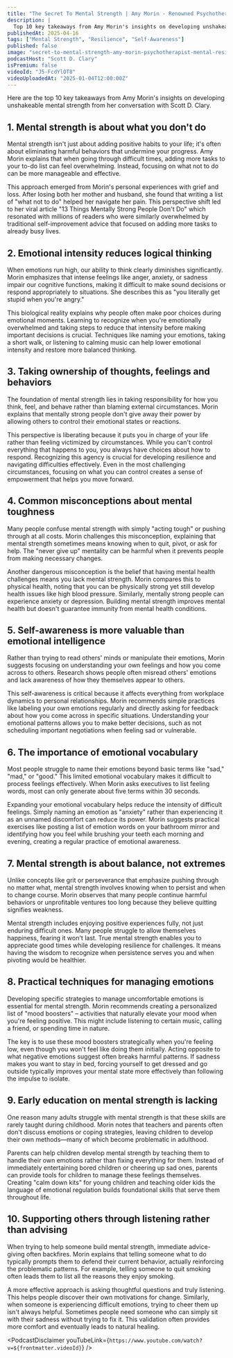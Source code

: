 ```yaml
---
title: "The Secret To Mental Strength | Amy Morin - Renowned Psychotherapist & Mental Resilience Expert"
description: |
  Top 10 key takeaways from Amy Morin's insights on developing unshakeable mental strength from her conversation with Scott D. Clary.
publishedAt: 2025-04-16
tags: ["Mental Strength", "Resilience", "Self-Awareness"]
published: false
image: "secret-to-mental-strength-amy-morin-psychotherapist-mental-resilience-expert.jpg"
podcastHost: "Scott D. Clary"
isPremium: false
videoId: "J5-FcdYlOT8"
videoUploadedAt: "2025-01-04T12:00:00Z"
---
```



<PodcastSummaryPageLayout frontmatter={frontmatter}>
Here are the top 10 key takeaways from Amy Morin's insights on developing unshakeable mental strength from her conversation with Scott D. Clary.

## 1. Mental strength is about what you don't do

Mental strength isn't just about adding positive habits to your life; it's often about eliminating harmful behaviors that undermine your progress. Amy Morin explains that when going through difficult times, adding more tasks to your to-do list can feel overwhelming. Instead, focusing on what not to do can be more manageable and effective.

This approach emerged from Morin's personal experiences with grief and loss. After losing both her mother and husband, she found that writing a list of "what not to do" helped her navigate her pain. This perspective shift led to her viral article "13 Things Mentally Strong People Don't Do" which resonated with millions of readers who were similarly overwhelmed by traditional self-improvement advice that focused on adding more tasks to already busy lives.

## 2. Emotional intensity reduces logical thinking

When emotions run high, our ability to think clearly diminishes significantly. Morin emphasizes that intense feelings like anger, anxiety, or sadness impair our cognitive functions, making it difficult to make sound decisions or respond appropriately to situations. She describes this as "you literally get stupid when you're angry."

This biological reality explains why people often make poor choices during emotional moments. Learning to recognize when you're emotionally overwhelmed and taking steps to reduce that intensity before making important decisions is crucial. Techniques like naming your emotions, taking a short walk, or listening to calming music can help lower emotional intensity and restore more balanced thinking.

## 3. Taking ownership of thoughts, feelings and behaviors

The foundation of mental strength lies in taking responsibility for how you think, feel, and behave rather than blaming external circumstances. Morin explains that mentally strong people don't give away their power by allowing others to control their emotional states or reactions.

This perspective is liberating because it puts you in charge of your life rather than feeling victimized by circumstances. While you can't control everything that happens to you, you always have choices about how to respond. Recognizing this agency is crucial for developing resilience and navigating difficulties effectively. Even in the most challenging circumstances, focusing on what you can control creates a sense of empowerment that helps you move forward.

## 4. Common misconceptions about mental toughness

Many people confuse mental strength with simply "acting tough" or pushing through at all costs. Morin challenges this misconception, explaining that mental strength sometimes means knowing when to quit, pivot, or ask for help. The "never give up" mentality can be harmful when it prevents people from making necessary changes.

Another dangerous misconception is the belief that having mental health challenges means you lack mental strength. Morin compares this to physical health, noting that you can be physically strong yet still develop health issues like high blood pressure. Similarly, mentally strong people can experience anxiety or depression. Building mental strength improves mental health but doesn't guarantee immunity from mental health conditions.

## 5. Self-awareness is more valuable than emotional intelligence

Rather than trying to read others' minds or manipulate their emotions, Morin suggests focusing on understanding your own feelings and how you come across to others. Research shows people often misread others' emotions and lack awareness of how they themselves appear to others.

This self-awareness is critical because it affects everything from workplace dynamics to personal relationships. Morin recommends simple practices like labeling your own emotions regularly and directly asking for feedback about how you come across in specific situations. Understanding your emotional patterns allows you to make better decisions, such as not scheduling important negotiations when feeling sad or vulnerable.

## 6. The importance of emotional vocabulary

Most people struggle to name their emotions beyond basic terms like "sad," "mad," or "good." This limited emotional vocabulary makes it difficult to process feelings effectively. When Morin asks executives to list feeling words, most can only generate about five terms within 30 seconds.

Expanding your emotional vocabulary helps reduce the intensity of difficult feelings. Simply naming an emotion as "anxiety" rather than experiencing it as an unnamed discomfort can reduce its power. Morin suggests practical exercises like posting a list of emotion words on your bathroom mirror and identifying how you feel while brushing your teeth each morning and evening, creating a regular practice of emotional awareness.

## 7. Mental strength is about balance, not extremes

Unlike concepts like grit or perseverance that emphasize pushing through no matter what, mental strength involves knowing when to persist and when to change course. Morin observes that many people continue harmful behaviors or unprofitable ventures too long because they believe quitting signifies weakness.

Mental strength includes enjoying positive experiences fully, not just enduring difficult ones. Many people struggle to allow themselves happiness, fearing it won't last. True mental strength enables you to appreciate good times while developing resilience for challenges. It means having the wisdom to recognize when persistence serves you and when pivoting would be healthier.

## 8. Practical techniques for managing emotions

Developing specific strategies to manage uncomfortable emotions is essential for mental strength. Morin recommends creating a personalized list of "mood boosters" – activities that naturally elevate your mood when you're feeling positive. This might include listening to certain music, calling a friend, or spending time in nature.

The key is to use these mood boosters strategically when you're feeling low, even though you won't feel like doing them initially. Acting opposite to what negative emotions suggest often breaks harmful patterns. If sadness makes you want to stay in bed, forcing yourself to get dressed and go outside typically improves your mental state more effectively than following the impulse to isolate.

## 9. Early education on mental strength is lacking

One reason many adults struggle with mental strength is that these skills are rarely taught during childhood. Morin notes that teachers and parents often don't discuss emotions or coping strategies, leaving children to develop their own methods—many of which become problematic in adulthood.

Parents can help children develop mental strength by teaching them to handle their own emotions rather than fixing everything for them. Instead of immediately entertaining bored children or cheering up sad ones, parents can provide tools for children to manage these feelings themselves. Creating "calm down kits" for young children and teaching older kids the language of emotional regulation builds foundational skills that serve them throughout life.

## 10. Supporting others through listening rather than advising

When trying to help someone build mental strength, immediate advice-giving often backfires. Morin explains that telling someone what to do typically prompts them to defend their current behavior, actually reinforcing the problematic patterns. For example, telling someone to quit smoking often leads them to list all the reasons they enjoy smoking.

A more effective approach is asking thoughtful questions and truly listening. This helps people discover their own motivations for change. Similarly, when someone is experiencing difficult emotions, trying to cheer them up isn't always helpful. Sometimes people need someone who can simply sit with their sadness without trying to fix it. This validation often provides more comfort and eventually leads to natural healing.

<PodcastDisclaimer
  youTubeLink={`https://www.youtube.com/watch?v=${frontmatter.videoId}`}
/>

</PodcastSummaryPageLayout>
